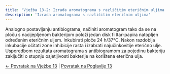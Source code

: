 ```yaml
---
title: 'Vježba 13-2: Izrada aromatograma s različitim eteričnim uljima'
description: 'Izrada aromatograma s različitim eteričnim uljima'
---
```


Analogno postavljanju antibiograma, načiniti aromatogram tako da se na ploču s nacijepljenom bakterijom položi jedan disk fi ltar-papira natopljen određenim eteričnim uljem. Inkubirati ploče 24 h/37°C. Nakon razdoblja inkubacije očitati zone inhibicije rasta i izabrati najučinkovitije eterično ulje. Usporedbom rezultata aromatograma s antibiogramom za pojedinu bakteriju zaključiti o stupnju osjetljivosti bakterije na korištena eterična ulja.

[← Povratak na Vježbe 13](../vjezbe-13) | [Povratak na Poglavlje 13](/poglavlje-13/)

